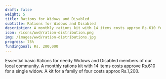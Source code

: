 ---
draft: false
weight: 5
title: Rations for Widows and Disabled
subtitle: Rations for Widows and Disabled
description: A monthly rations kit with 14 items costs approx Rs.610 for a single widow. A kit for a family of four costs approx Rs.1200.
icon: /icons/wwd/ration-distribution.png 
img: /images/wwd/ration-distributions.jpg
progress: 75%
fundingGoal: Rs. 200,000
---

Essential basic Rations for needy Widows and Disabled members of our local community. A monthly rations kit with 14 items costs approve Rs.610 for a single widow. A kit for a family of four costs approx Rs.1,200.